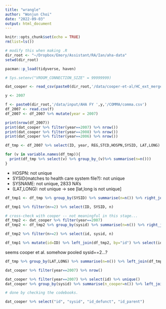 ```yaml
---
title: "wrangle"
author: "Wonjun Choi"
date: "2022-09-03"
output: html_document
---
```


```r
knitr::opts_chunk$set(echo = TRUE)
rm(list=ls())

# modify this when making .R
dir_root <- "~/Dropbox/Emory/Assistant/RA/Ian/aha-data"
setwd(dir_root)
```

```r
pacman::p_load(tidyverse, haven)
```

```r
# Sys.setenv("VROOM_CONNECTION_SIZE" = 99999999)
```

```r
dat_cooper <- read_csv(paste0(dir_root,'/data/cooper-et-al/HC_ext_mergerdata_public.csv'))
```

```r
y <- 2007

f <- paste0(dir_root,'/data/input/AHA FY ',y,'/COMMA/comma.csv')
df_2007 <- read.csv(f)
df_2007 <- df_2007 %>% mutate(year = 2007)

print(nrow(df_2007))
print(dat_cooper %>% filter(year==2007) %>% nrow())
print(dat_cooper %>% filter(year==2008) %>% nrow())
print(dat_cooper %>% filter(year==2006) %>% nrow())
```

```r
df_tmp <- df_2007 %>% select(ID, year, REG,STCD,HOSPN,SYSID, LAT,LONG)
```

```r
for (v in variable.names(df_tmp)){
  print(df_tmp %>% select(v) %>% group_by_(v)%>% summarise(n=n()))
}
```
- HOSPN: not unique
- SYSID(matches to health care system file?): not unique
- SYSNAME: not unique, 2833 NA's
- (LAT,LONG): not unique -> see [lat,long is not unique]

```r
df_tmp1 <- df_tmp %>% group_by(SYSID) %>% summarise(n=n()) %>% right_join(df_tmp, by="SYSID")

df_tmp1 %>% filter(n>=2) %>% select(ID, SYSID, n)

# cross-check with cooper -- not meaningful in this stage...
df_tmp2 <- dat_cooper %>% filter(year==2007)
df_tmp2 <- df_tmp2 %>% group_by(sysid) %>% summarise(n=n()) %>% right_join(df_tmp2, by='sysid')

df_tmp2 %>% filter(n>=2) %>% select(id, sysid, n)

df_tmp1 %>% mutate(id=ID) %>% left_join(df_tmp2, by="id") %>% select(id, SYSID, n.x, n.y)
```
seems cooper et al. somehow pooled sysid==2...?

```r
df_tmp %>% group_by(LAT,LONG) %>% summarise(n=n()) %>% left_join(df_tmp, by=c("LAT","LONG")) %>% filter(n >=2) %>% select(ID, n, LAT, LONG)
```

```r
dat_cooper %>% filter(year==2007) %>% nrow()
```


```r
dat_cooper %>% filter(year==2007) %>% select(id) %>% unique()
dat_cooper %>% group_by(sysid) %>% summarise(n_cooper=n()) %>% left_join(dat_cooper, by="sysid") %>% select(id, sysid, n_cooper) %>% mutate(ID = id) %>% left_join(df_tmp, by="ID") %>% select(ID, sysid, n_cooper)
```

```r
# done by checking the codebooks.
```


```r
dat_cooper %>% select("id", "sysid", "id_defunct", "id_parent")
```


